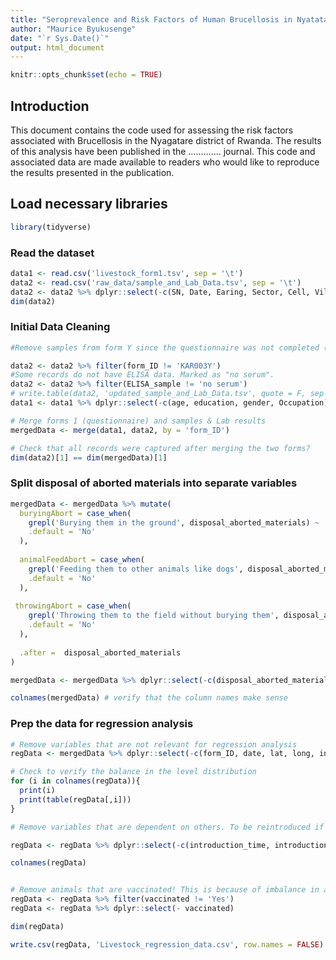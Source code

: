 ```yaml
---
title: "Seroprevalence and Risk Factors of Human Brucellosis in Nyatatare Disrict of Rwanda"
author: "Maurice Byukusenge"
date: "`r Sys.Date()`"
output: html_document
---
```


```r
knitr::opts_chunk$set(echo = TRUE)
```

## Introduction

This document contains the code used for assessing the risk factors associated with Brucellosis in the Nyagatare district of Rwanda. The results of this analysis have been published in the ............. journal. This code and associated data are made available to readers who would like to reproduce the results presented in the publication. 


## Load necessary libraries

```r
library(tidyverse)
```

### Read the dataset

```r
data1 <- read.csv('livestock_form1.tsv', sep = '\t')
data2 <- read.csv('raw_data/sample_and_Lab_Data.tsv', sep = '\t')
data2 <- data2 %>% dplyr::select(-c(SN, Date, Earing, Sector, Cell, Village, RBTDate, ELISADate)) # Removed: not needed for analysis or duplicated 
dim(data2)
```

### Initial Data Cleaning

```r
#Remove samples from form Y since the questionnaire was not completed (due to issue with data entry)

data2 <- data2 %>% filter(form_ID != 'KAR003Y')
#Some records do not have ELISA data. Marked as "no serum".
data2 <- data2 %>% filter(ELISA_sample != 'no serum')
# write.table(data2, 'updated_sample_and_Lab_Data.tsv', quote = F, sep = '\t', row.names = F)
data1 <- data1 %>% dplyr::select(-c(age, education, gender, Occupation)) # The respondents' demographic data not used for analysis

# Merge forms 1 (questionnaire) and samples & Lab results
mergedData <- merge(data1, data2, by = 'form_ID')

# Check that all records were captured after merging the two forms?
dim(data2)[1] == dim(mergedData)[1]
```

### Split disposal of aborted materials into separate variables

```r
mergedData <- mergedData %>% mutate(
  buryingAbort = case_when(
    grepl('Burying them in the ground', disposal_aborted_materials) ~ 'Yes',
    .default = 'No'
  ),
  
  animalFeedAbort = case_when(
    grepl('Feeding them to other animals like dogs', disposal_aborted_materials) ~ 'Yes',
    .default = 'No'
  ),
  
 throwingAbort = case_when(
    grepl('Throwing them to the field without burying them', disposal_aborted_materials) ~ 'Yes',
    .default = 'No'
  ), 
  
  .after =  disposal_aborted_materials
)

mergedData <- mergedData %>% dplyr::select(-c(disposal_aborted_materials, production_mode))

colnames(mergedData) # verify that the column names make sense
```


### Prep the data for regression analysis

```r
# Remove variables that are not relevant for regression analysis
regData <- mergedData %>% dplyr::select(-c(form_ID, date, lat, long, infertility_history, ELISA_herd, RBT_herd, HerdID, AnimalID, Healthy, Sick, Lactating, Recovered, SampleID, RBT_sample, RBT_ELISA, fetch_water_points))

# Check to verify the balance in the level distribution
for (i in colnames(regData)){
  print(i)
  print(table(regData[,i]))
}

# Remove variables that are dependent on others. To be reintroduced if the parent variables are significantly associated. This will help reduce potential multicollineality

regData <- regData %>% dplyr::select(-c(introduction_time, introduction_origin, bull_origin, herd_size, cell, village))

colnames(regData)


# Remove animals that are vaccinated! This is because of imbalance in answers to this question. It was determined that may did not have information on vaccication status.
regData <- regData %>% filter(vaccinated != 'Yes')
regData <- regData %>% dplyr::select(- vaccinated)

dim(regData)

write.csv(regData, 'Livestock_regression_data.csv', row.names = FALSE)
```



